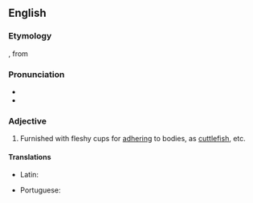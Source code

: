 ==English==

===Etymology===
{{etyl|la|en}} {{m|la|acetabuliferosa}}, from {{m|la|acetablum||little cup}} {{suffix||ferous|lang=en}}

===Pronunciation===
* {{IPA|/ˌæsɪtæbjuːˈlɪfəɹʊs/|lang=en}}
* {{audio|en-us-acetabuliferous.ogg|Audio (US)|lang=en}}

===Adjective===
{{en-adj|-}}

# Furnished with fleshy cups for [[adhering]] to bodies, as [[cuttlefish]], etc.

====Translations====
{{trans-top|furnished with fleshy cups}}
* Latin: {{t|la|acetabuliferosa}}
{{trans-mid}}
* Portuguese: {{t|pt|acetabulífero}}
{{trans-bottom}}